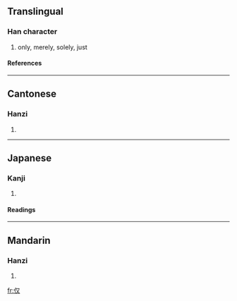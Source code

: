 {{see|僅}}

==Translingual==
===Han character===
{{Han char|rad=人|as=02|sn=4|four=|canj=人水 (OE)}}
# only, merely, solely, just
====References====
{{Han ref|kx=0091.130|dkj=00353|dj=0193.050|hdz=10110.040|uh=4EC5|ud=20165}}
----
==Cantonese==
===Hanzi===
{{yue-hanzi|jyut=|y=gan2}}
# {{defn|Cantonese}}
----
==Japanese==
===Kanji===
{{ja-kanji|grade=|rs=人02}}
# {{defn|Japanese}}
====Readings====
{{ja-readings|on=[[ふ]] (fu), [[ど]] (do)|kun=}}
----
==Mandarin==
===Hanzi===
{{cmn-hanzi|tra=僅|pin=[[jǐn]] (jin3)|wg=chin<sup>3</sup>}}
# {{defn|Mandarin}}

[[fr:仅]]